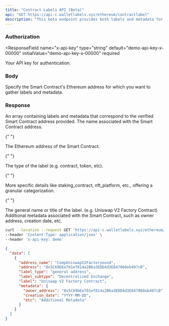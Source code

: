 ```yaml
---
title: "Contract Labels API (Beta)"
api: "GET https://api-c.walletlabels.xyz/ethereum/contractlabel"
description: "This beta endpoint provides both labels and metadata for all verified Ethereum Smart Contracts. It's a powerful resource for gaining insights into contract categorization and behavior."
---
```


### Authorization

<ResponseField
  name="x-api-key"
  type="string"
  default="demo-api-key-x-00000"
  initialValue="demo-api-key-x-00000"
  required
>
  Your API key for authentication.
</ResponseField>
### Body

<ParamField query="address" type="string" required>
  Specify the Smart Contract's Ethereum address for which you want to gather
  labels and metadata.
</ParamField>

### Response

<ResponseField name="data" type="array">
  An array containing labels and metadata that correspond to the verified Smart Contract address provided.
<Expandable title="Label Object">

<ResponseField name="address_name" type="string">
  The name associated with the Smart Contract address.
</ResponseField>

{" "}

<ResponseField name="address" type="string">
  The Ethereum address of the Smart Contract.
</ResponseField>

{" "}

<ResponseField name="label_type" type="string">
  The type of the label (e.g. contract, token, etc).
</ResponseField>

{" "}

<ResponseField name="label_subtype" type="string">
  More specific details like staking_contract, nft_platform, etc., offering a
  granular categorization.
</ResponseField>

{" "}

<ResponseField name="label" type="string">
  The general name or title of the label. (e.g. Uniswap V2 Factory Contract)
</ResponseField>

<ResponseField name="metadata" type="object">
  Additional metadata associated with the Smart Contract, such as owner address,
  creation date, etc.
</ResponseField>

  </Expandable>
</ResponseField>

<RequestExample>

```bash Example Request
curl --location --request GET 'https://api-c.walletlabels.xyz/ethereum/contractlabel?address=0xContractAddressHere' \
--header 'Content-Type: application/json' \
--header 'x-api-key: demo'

```

</RequestExample>

<ResponseExample>

```json Response
{
  "data": [
    {
      "address_name": "CompUniswapV2Factoryound",
      "address": "0x5C69bEe701ef814a2B6a3EDD4d3E647068eb497cB",
      "label_type": "general address",
      "label_subtype": "Decentralized Exchange",
      "label": "Uniswap V2 Factory Contract",
      "metadata": {
        "owner_address": "0x5C69bEe701ef814a2B6a3EDD4d3E647068eb497cB",
        "creation_date": "YYYY-MM-DD",
        "etc": "Additional Metadata"
      }
    }
  ]
}
```

</ResponseExample>
